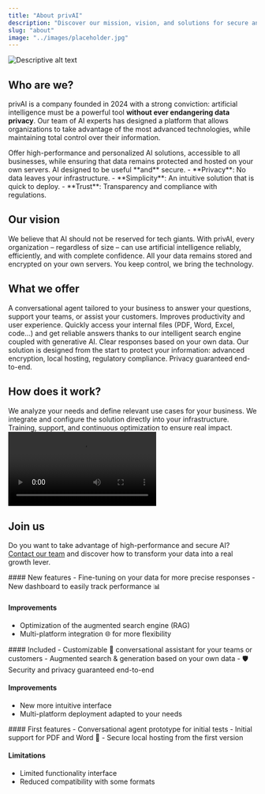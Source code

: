 ```yaml
---
title: "About privAI"
description: "Discover our mission, vision, and solutions for secure and personalized artificial intelligence"
slug: "about"
image: "../images/placeholder.jpg"
---
```


<Frame>
  <img src="../images/accueil.png" alt="Descriptive alt text" />
</Frame>

## Who are we?

privAI is a company founded in 2024 with a strong conviction: artificial intelligence must be a powerful tool **without ever endangering data privacy**.
Our team of AI experts has designed a platform that allows organizations to take advantage of the most advanced technologies, while maintaining total control over their information.

<AccordionGroup>
<Accordion title="Our mission">
Offer high-performance and personalized AI solutions, accessible to all businesses, while ensuring that data remains protected and hosted on your own servers.

<Check>
AI designed to be useful **and** secure.
</Check>
</Accordion>

<Accordion title="Our values">
- **Privacy**: No data leaves your infrastructure.
- **Simplicity**: An intuitive solution that is quick to deploy.
- **Trust**: Transparency and compliance with regulations.
</Accordion>
</AccordionGroup>

## Our vision

<Tabs>
<Tab title="AI at the service of businesses">
We believe that AI should not be reserved for tech giants. With privAI, every organization – regardless of size – can use artificial intelligence reliably, efficiently, and with complete confidence.
</Tab>

<Tab title="Priority on security">
All your data remains stored and encrypted on your own servers. You keep control, we bring the technology.
</Tab>
</Tabs>

## What we offer

<CardGroup cols={3}>
<Card title="Custom conversational assistant" icon="message-circle">
A conversational agent tailored to your business to answer your questions, support your teams, or assist your customers.

<Check>
Improves productivity and user experience.
</Check>
</Card>

<Card title="Augmented search (RAG)" icon="search">
Quickly access your internal files (PDF, Word, Excel, code...) and get reliable answers thanks to our intelligent search engine coupled with generative AI.

<Check>
Clear responses based on your own data.
</Check>
</Card>

<Card title="Integrated security" icon="shield">
Our solution is designed from the start to protect your information: advanced encryption, local hosting, regulatory compliance.

<Check>
Privacy guaranteed end-to-end.
</Check>
</Card>
</CardGroup>

## How does it work?

<Steps>
<Step title="Diagnosis">
We analyze your needs and define relevant use cases for your business.
</Step>

<Step title="Setup">
We integrate and configure the solution directly into your infrastructure.
</Step>

<Step title="Support">
Training, support, and continuous optimization to ensure real impact.
</Step>
</Steps>

<Frame>
<video
  controls
  className="w-full aspect-video rounded-xl"
  src="https://pub-527a5896fbca4bc49bfa3f31bec50ab5.r2.dev/demo.mp4"
></video>
</Frame>

## Join us

Do you want to take advantage of high-performance and secure AI? [Contact our team](/contact) and discover how to transform your data into a real growth lever.

<Update label="v1.1.0" description="Advanced personalization">
#### New features
- Fine-tuning on your data for more precise responses
- New dashboard to easily track performance 📊

#### Improvements
- Optimization of the augmented search engine (RAG)
- Multi-platform integration 🌐 for more flexibility
</Update>

<Update label="v1.0.0" description="Official launch">
#### Included
- Customizable 💬 conversational assistant for your teams or customers
- Augmented search & generation based on your own data
- 🛡️ Security and privacy guaranteed end-to-end

#### Improvements
- New more intuitive interface
- Multi-platform deployment adapted to your needs
</Update>

<Update label="v0.9.0" description="Private beta">
#### First features
- Conversational agent prototype for initial tests
- Initial support for PDF and Word 📄
- Secure local hosting from the first version

#### Limitations
- Limited functionality interface
- Reduced compatibility with some formats
</Update>